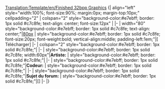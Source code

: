 [[Translation:Template/en/Finished 32bpp Graphics]]
<noinclude></noinclude>{| align="left" style="width:100%; font-size:90%; margin:0px; margin-top:10px;" cellpadding="2"
| colspan="2" style="background-color:#e7ebff; border: 1px solid #c7c8fe; text-align: center; font-size:12px" |<strong>{{{titre}}}</strong>
|-
| width="80" style="background-color:#e7ebff; border: 1px solid #c7c8fe; text-align: center;"|[[en/{{{image}}}|80px]]
| style="background-color:#e7ebff; border: 1px solid #c7c8fe; font-size:20px; font-weight:bold; vertical-align:middle; padding-left:1em;"|[{{{fichier}}} Télécharger]
|-
| colspan="2" style="background-color:#e7ebff; border: 1px solid #c7c8fe;"|{{{notes}}}
|-
| style="background-color:#e7ebff; border: 1px solid #c7c8fe; width:60px"|<strong>Artiste:</strong>
| style="background-color:#e7ebff; border: 1px solid #c7c8fe;"|{{{artiste}}}
|-
| style="background-color:#e7ebff; border: 1px solid #c7c8fe;"|<strong>Codeur:</strong>
| style="background-color:#e7ebff; border: 1px solid #c7c8fe;"|{{{codeur}}}
|-
| style="background-color:#e7ebff; border: 1px solid #c7c8fe;"|<strong>Sujet du forum:</strong>
| style="background-color:#e7ebff; border: 1px solid #c7c8fe;"|[{{{forum}}}]
|-
|}